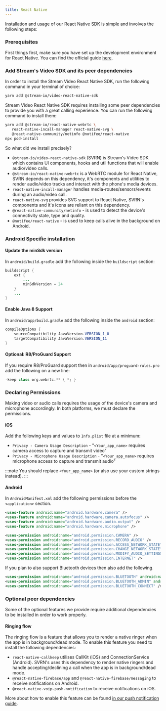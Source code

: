 ```yaml
---
title: React Native
---
```



Installation and usage of our React Native SDK is simple and involves the following steps:

### Prerequisites

First things first, make sure you have set up the development environment for React Native.
You can find the official guide [here](https://reactnative.dev/docs/environment-setup).

### Add Stream's Video SDK and its peer dependencies

In order to install the Stream Video React Native SDK, run the following command in your terminal of choice:

```bash title=Terminal
yarn add @stream-io/video-react-native-sdk
```

Stream Video React Native SDK requires installing some peer dependencies to provide you with a great calling experience. You can run the following command to install them:

```bash title=Terminal
yarn add @stream-io/react-native-webrtc \
   react-native-incall-manager react-native-svg \
   @react-native-community/netinfo @notifee/react-native
npx pod-install
```

So what did we install precisely?

- `@stream-io/video-react-native-sdk` (SVRN) is Stream's Video SDK which contains UI components, hooks and util functions that will enable audio/video calls.
- `@stream-io/react-native-webrtc` is a WebRTC module for React Native, SVRN depends on this dependency, it's components and utilities to render audio/video tracks and interact with the phone's media devices.
- `react-native-incall-manager` handles media-routes/sensors/events during an audio/video call.
- `react-native-svg` provides SVG support to React Native, SVRN's components and it's icons are reliant on this dependency.
- `@react-native-community/netinfo` - is used to detect the device's connectivity state, type and quality.
- `@notifee/react-native` - is used to keep calls alive in the background on Android.

### Android Specific installation

<!-- vale off -->
#### Update the minSdk version

In `android/build.gradle` add the following inside the `buildscript` section:

```java
buildscript {
    ext {
        ...
        minSdkVersion = 24
    }
    ...
}
```
<!-- vale on -->

#### Enable Java 8 Support

In `android/app/build.gradle` add the following inside the `android` section:

```java
compileOptions {
	sourceCompatibility JavaVersion.VERSION_1_8
	targetCompatibility JavaVersion.VERSION_11
}
```

#### Optional: R8/ProGuard Support

If you require R8/ProGuard support then in `android/app/proguard-rules.pro` add the following on a new line:

```groovy
-keep class org.webrtc.** { *; }
```

### Declaring Permissions

Making video or audio calls requires the usage of the device's camera and microphone accordingly. In both platforms, we must declare the permissions.

#### iOS

Add the following keys and values to `Info.plist` file at a minimum:

- `Privacy - Camera Usage Description` - "`<Your_app_name>` requires camera access to capture and transmit video"
- `Privacy - Microphone Usage Description` - "`<Your_app_name>` requires microphone access to capture and transmit audio"

:::note
You should replace `<Your_app_name>` (or also use your custom strings instead).
:::

#### Android

In `AndroidManifest.xml` add the following permissions before the `<application>` section.

```xml
<uses-feature android:name="android.hardware.camera" />
<uses-feature android:name="android.hardware.camera.autofocus" />
<uses-feature android:name="android.hardware.audio.output" />
<uses-feature android:name="android.hardware.microphone" />

<uses-permission android:name="android.permission.CAMERA" />
<uses-permission android:name="android.permission.RECORD_AUDIO" />
<uses-permission android:name="android.permission.ACCESS_NETWORK_STATE" />
<uses-permission android:name="android.permission.CHANGE_NETWORK_STATE" />
<uses-permission android:name="android.permission.MODIFY_AUDIO_SETTINGS" />
<uses-permission android:name="android.permission.INTERNET" />
```

If you plan to also support Bluetooth devices then also add the following.

```xml
<uses-permission android:name="android.permission.BLUETOOTH" android:maxSdkVersion="30" />
<uses-permission android:name="android.permission.BLUETOOTH_ADMIN" android:maxSdkVersion="30" />
<uses-permission android:name="android.permission.BLUETOOTH_CONNECT" />
```

### Optional peer dependencies

Some of the optional features we provide require additional dependencies to be installed in order to work properly.

#### Ringing flow

The ringing flow is a feature that allows you to render a native ringer when the app is in background/dead mode.
To enable this feature you need to install the following dependencies:

- `react-native-callkeep` utilises CallKit (iOS) and ConnectionService (Android). SVRN's uses this dependency to render native ringers and handle accepting/declining a call when the app is in background/dead mode.
- `@react-native-firebase/app` and `@react-native-firebase/messaging` to receive notifications on Android.
- `@react-native-voip-push-notification` to receive notifications on iOS.

More about how to enable this feature can be found [in our push notification guide](../../../advanced/push-notifications/overview).

<Troubleshooting isExpo={false} />